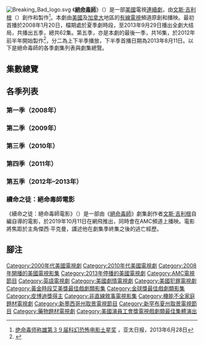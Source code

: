 [[File:Breaking_Bad_logo.svg|right]]
《'''[[絕命毒師|絕命毒師]]'''》（{{lang-en|''Breaking Bad''}}）是一部[[美國|美國]]電視[[連續劇|連續劇]]，由[[文斯·吉利根|文斯·吉利根]]（{{lang|en|Vince Gilligan}}）創作和製作<ref>[http://www.apdnews.com/news/29224.html 绝命毒师称雄第３９届科幻恐怖电影土星奖] {{webarchive|url=https://web.archive.org/web/20131004234500/http://www.apdnews.com/news/29224.html |date=2013-10-04 }}，亚太日报，2013年6月28日</ref>。本劇由[[美國|美國]]及[[加拿大|加拿大]]地區的[[有線電視|有線電視]]頻道{{lang|en|[[AMC_(電視頻道)|AMC]]}}原創和播映。最初首播於2008年1月20日，檔期處於夏季劇時段，至2013年9月29日播出全劇大结局，共播出五季，總共62集。第五季，亦是本劇的最後一季，共16集，於2012年前半年開始製作<ref>{{Cite web|url=http://tv.ign.com/articles/118/1187824p1.html|title=Breaking Bad Renewed for Fifth and Final Season|work=IGN TV|last=Goldman|first=Eric|date=August 14, 2011|accessdate=August 15, 2011}}</ref>，分二為上下半季播放，下半季首播日期為2013年8月11日。以下是絕命毒師的各季劇集列表與劇集總覽。

==集數總覽==
<onlyinclude>{{Series overview
| color1       = #2FAAC3
| link1        = <includeonly>絕命毒師集數列表</includeonly>#第一季（2008年）
| episodes1    = 7
| start1       = {{Start date|2008|1|20}}
| end1         = {{End date|2008|3|9}}
| network1     = [[AMC_(電視頻道)|AMC]]

| color2       = #2C6576
| link2        = <includeonly>絕命毒師集數列表</includeonly>#第二季（2009年）
| episodes2    = 13
| start2       = {{Start date|2009|3|8}}
| end2         = {{End date|2009|5|31}}

| color3       = #555555
| link3        = <includeonly>絕命毒師集數列表</includeonly>#第三季（2010年）
| episodes3    = 13
| start3       = {{Start date|2010|3|21}}
| end3         = {{End date|2010|6|13}}

| color4       = #C58F10
| link4        = <includeonly>絕命毒師集數列表</includeonly>#第四季（2011年）
| episodes4    = 13
| start4       = {{Start date|2011|7|17}}
| end4         = {{End date|2011|10|9}}

| link5        = <includeonly>絕命毒師集數列表</includeonly>#第五季（2012年–2013年）
| episodes5    = 16
| color5A      = #016640
| episodes5A   = 8
| start5A      = {{Start date|2012|7|15}}
| end5A        = {{End date|2012|9|2}}
| color5B      = #A9A9A9
| episodes5B   = 8
| start5B      = {{Start date|2013|8|11}}
| end5B        = {{End date|2013|9|29}}

| color5S      = #C7C330
| link5S       = <includeonly>絕命毒師集數列表</includeonly>#續命之徒：絕命毒師電影
| linkT5S      = 電影
| start5S      = {{Start date|2019|10|11}}
| network5S    = [[網飛|網飛]]
}}</onlyinclude>

==各季列表==
===第一季（2008年）===
{{main|絕命毒師 (第一季)}}
{{:絕命毒師 (第一季)}}

===第二季（2009年）===
{{main|{{link-en|絕命毒師 (第二季)|Breaking Bad (season 2)}}}}
{{Episode table |background=#135C6B |overall=5 |season=5 |title=20 |director=18 |writer=27 |airdate=15 |viewers=10 |country=美國 |episodes=
{{Episode list/sublist|
 |EpisodeNumber   = 8
 |EpisodeNumber2  = 1
 |Title           = 737
 |AltTitle        = Seven Thirty-Seven
 |DirectedBy      = [[布萊恩·科蘭斯頓|布萊恩·科蘭斯頓]]
 |WrittenBy       = 傑·羅伯茨
 |OriginalAirDate = {{Start date|2009|3|8}}
 |Viewers         = 1.66<ref>{{Cite web|url=http://tvbythenumbers.zap2it.com/2009/03/10/icarly-burn-notice-and-wwe-raw-top-cable-charts/14228/|title=iCarly, Burn Notice and WWE RAW top cable charts|work=TV by the Numbers|last=Seidman|first=Robert|date=March 10, 2009|accessdate=June 20, 2011}}</ref>
 |ShortSummary    = 沃特與傑西自從目睹屠庫將他自己的副手暴打致死後，開始懷疑他的暴力傾向總有一天會給自身帶來麻煩，於是決定就此和他保持距離。兩人突然發現住處外停著一輛可疑的黑色廂車，傑西因為受到驚嚇而決定先下手為強，決定趁屠庫動手之前先殺死他。為此，沃特突然想到新點子，打算利用一根摻有[[蓖麻毒素|蓖麻毒素]]的煙頭來暗殺他。夜晚，兩人各回各家後，漢克在辦一場死亡案件時，給沃特發一張現場屍體的照片，沃特一看卻驚恐地發現屍體就是屠庫的第二副手，甚至屍體還跟第一副手擺在一起。同時，漢克開始調查沃特與傑西兩人當初進入倉庫偷走甲胺的錄像時，絲凱勒將瑪麗有偷竊行為的事情告知他，而漢克坦白瑪麗其實[[竊盜癖|竊盜成癮]]。就在沃特與傑西提心吊膽時，陷入精神不穩定的屠庫突然現身將他們倆帶走。
 |LineColor       = 2c6576
}}
{{Episode list/sublist|
 |EpisodeNumber   = 9
 |EpisodeNumber2  = 2
 |Title           = 烤熟
 |AltTitle        = Grilled
 |DirectedBy      = {{link-en|查爾斯·海德|Charles Haid}}
 |WrittenBy       = {{link-en|喬治·馬斯特拉斯|George Mastras}}
 |OriginalAirDate = {{Start date|2009|3|15}}
 |Viewers         = 1.60<ref>{{cite web|url=http://www.mediaweek.com/mw/content_display/news/cable-tv/e3i73a607e8e83226da247b77b06a2783ff |title=AMC Renews Breaking Bad |last=Crupi |first=Anthony |work=Mediaweek |date=April 2, 2009 |accessdate=July 12, 2015 |deadurl=yes |archiveurl=https://web.archive.org/web/20090404085544/http://www.mediaweek.com/mw/content_display/news/cable-tv/e3i73a607e8e83226da247b77b06a2783ff |archivedate=April 4, 2009 }}</ref>
 |ShortSummary    = 屠庫將他們倆帶到自己位於沙漠中的藏身小屋裏，也順便照顧自己因為中風而全身癱瘓、只能通過動手指頭來按鈴鐺的叔叔赫克特。沃特於是在與傑西被他軟禁期間，努力找時機來對屠庫喂下自己準備好的蓖麻毒素。同時，漢克帶隊攻下屠庫的地盤的時候，絲凱勒因為沃特失蹤而心急如焚，於是只能靠失蹤傳單來尋找他，漢克聽說沃特一開始與傑西的關係後，通過詢問傑西的母親知道他的專車車牌。回到沙漠，赫克特試圖用按鈴鐺來警告屠庫關於沃特和傑西試圖毒殺他的事情，然而屠庫為此勃然大怒將傑西挾持出去。沃特與傑西找准時機打傷屠庫後溜之大吉。而這時，漢克卻跟著傑西汽車的痕跡一路跟到小屋，到後發現是屠庫站在車旁邊，屠庫試圖拿衝鋒槍反抗，但漢克找準時機將屠庫一槍爆頭。
 |LineColor       = 2c6576
}}
{{Episode list/sublist|
 |EpisodeNumber   = 10
 |EpisodeNumber2  = 3
 |Title           = 死蜂之螫
 |AltTitle        = Bit by a Dead Bee
 |DirectedBy      = {{link-en|泰瑞·麥唐納|Terry McDonough}}
 |WrittenBy       = {{link-en|彼得·古爾德|Peter Gould}}
 |OriginalAirDate = {{Start date|2009|3|22}}
 |Viewers         = 1.13<ref>{{Cite web|url=http://tvbythenumbers.zap2it.com/2009/03/30/sunday-ratings-ncaa-overrun-lifts-cbs-to-victory-fox-captures-youth-demo/15427/comment-page-3/|title=Sunday Ratings: NCAA Tourney Lifts CBS To Victory, Fox Captures Youth Demo|work=TV by the Numbers|last=Gorman|first=Bill|date=March 30, 2009|accessdate=June 20, 2011}}</ref>
 |ShortSummary    = 沃特與傑西逃跑後為了避免被人跟蹤，於是決定分頭離開，沃特全身赤裸地走到一家商店中，被警察發現後送往醫院治療。沃特送醫後與絲凱勒和小沃特團聚，稱自己已經想不起任何經歷而將事情蒙混過關。傑西一回家就與老友小獾再次合作，一同清掉了自己地下室的所有制毒過的所有痕跡，叫拖車場的人把房車先拖走藏起來，但緝毒局的人很快就找上他。傑西被漢克逮捕後宣稱自己一直都呆在一個汽車旅館裏，當漢克套不出傑西的話時，於是將屠庫的叔叔赫克特帶過來和傑西對峙，但赫克特卻因為不明原因而拒絕承認傑西牽扯了事情。
 |LineColor       = 2c6576
}}
{{Episode list/sublist|
 |EpisodeNumber   = 11
 |EpisodeNumber2  = 4
 |Title           = 直墜
 |AltTitle        = Down
 |DirectedBy      = {{link-en|約翰·達爾|John Dahl}}
 |WrittenBy       = {{link-en|山姆·卡特林|Sam Catlin}}
 |OriginalAirDate = {{Start date|2009|3|29}}
 |Viewers         = 1.29<ref>{{Cite web|url=http://tvbythenumbers.zap2it.com/2009/04/01/glut-of-wednesday-television-viewing-winds-down-with-finales-of-life-on-mars-damages-and-life/15745|title=My Wednesday viewing dwindles with finales of ''Life on Mars'', ''Damages'' and ''Life''|work=TV by the Numbers|last=Seidman|first=Robert|date=April 1, 2009|accessdate=April 1, 2011}}</ref>
 |ShortSummary    = 死裏逃生的沃特好不容易打算和家人修復關係，將自己隱瞞的事情蒙混過去時，絲凱勒卻仍然對他隱瞞的秘密感到執著。同時，傑西雖然被緝毒局無罪釋放，但也因為這件事情而陷入經濟危機，他的父母認為他管理不了房子，於是將屋子全部歸還為其名下。傑西在無處可去下打無數個電話想要尋找住所，但他的所有朋友都害怕被他牽扯到而拒絕見他，傑西於是只能回到房車中度過一晚。
 |LineColor       = 2c6576
}}
{{Episode list/sublist|
 |EpisodeNumber   = 12
 |EpisodeNumber2  = 5
 |Title           = 破損
 |AltTitle        = Breakage
 |DirectedBy      = {{link-en|約翰·倫克|Johan Renck}}
 |WrittenBy       = {{link-en|莫拉·瓦利-貝克特|Moira Walley-Beckett}}
 |OriginalAirDate = {{Start date|2009|4|5}}
 |Viewers         = 1.21<ref>{{Cite web|url=http://tvbythenumbers.zap2it.com/2009/04/07/damages-season-finale-draws-few-wwe-raw-ncis-lead-cable-viewing/16141|title=''Damages'' season finale draws few, ''WWE RAW'', ''NCIS'' lead cable viewing|work=TV by the Numbers|last=Seidman|first=Robert|date=April 7, 2009|accessdate=April 1, 2011}}</ref>
 |ShortSummary    = 一陣子後，沃特的病情在藥物治療下開始逐漸好轉，但他也因為藥價標高而再一次陷入危機。當傑西開始重新調整自己時，在外租一間連體房，並開始慢慢喜歡上自己的女房東珍·馬古利斯。之後，沃特與傑西開始重操舊業製毒，傑西負責將毒品買進街頭小巷時，向沃特提議他們倆接管屠庫的位置。漢克仍然在著手調查關於海森堡的販毒案件時，突然被上級升官而被調至一個負責三洲的緝毒小組中。與此同時，傑西的夥伴小瘦子持有的冰毒，在路邊被一對吸毒的邋遢夫妻搶走，沃特為了防止他們將自己的毒品洩漏出去，於是命令傑西將毒品奪回來。
 |LineColor       = 2c6576
}}
{{Episode list/sublist|
 |EpisodeNumber   = 13
 |EpisodeNumber2  = 6
 |Title           = 躲貓貓
 |AltTitle        = Peekaboo
 |DirectedBy      = {{link-en|彼得·曼達克|Peter Medak}}
 |WrittenBy       = 傑·羅伯茨 ＆ [[文斯·吉利根|文斯·吉利根]]
 |OriginalAirDate = {{Start date|2009|4|12}}
 |Viewers         = 1.41<ref>{{Cite web|url=http://tvbythenumbers.zap2it.com/2009/04/14/wwe-raw-and-nora-roberts-tribute-bookend-cable-top-20-rescue-mepremieres/16701|title=''WWE RAW'' and ''Nora Roberts Tribute'' bookend cable top 20, ''Rescue Me'' premieres|work=TV by the Numbers|last=Seidman|first=Robert|date=April 14, 2009|accessdate=April 1, 2011}}</ref>
 |ShortSummary    = 傑西去找那對邋遢夫妻算賬，入侵他們的家中發現夫妻不在家，只有遇見夫妻倆的孩子。同時，沃特在康復後回去工作，卻反而只得到了其他學生的冷嘲熱諷。絲凱勒發現沃特用來治療的現金後，誤以為是葛麗琴所支付的現金而親自打電話感謝她；葛麗琴雖然想起當初沃特拒絕她的事情，但還是在絲凱勒面前故意撒謊。當傑西和夫妻倆的小孩玩起躲貓貓時，邋遢夫妻剛好回來，傑西拔槍威脅夫妻倆歸還毒品，卻發現他們幾乎全都吸食光了，丈夫提議拆解殺死超商老闆拖來的提款機還錢；後來傑西大意被妻子打昏，之後夫妻倆發生爭執，吸毒到恍神的妻子竟然推倒提款機砸死丈夫，提款機還意外被撬開吐錢，傑西趁著妻子昏睡期間搶錢，報警後再將小男孩帶出屋外待著，自己則是逃離現場溜之大吉。
 |LineColor       = 2c6576
}}
{{Episode list/sublist|
 |EpisodeNumber   = 14
 |EpisodeNumber2  = 7
 |Title           = 黑與藍
 |AltTitle        = Negro y Azul
 |DirectedBy      = {{link-en|費利克斯·艾卡拉|Felix Alcala}}
 |WrittenBy       = {{link-en|約翰·希班|John Shiban}}
 |OriginalAirDate = {{Start date|2009|4|19}}
 |Viewers         = <span style="color: grey;"><small>N/A</small></span>
 |ShortSummary    = 傑西自從經歷邋遢夫妻事件後後就一直躲著沃特，沃特因為傑西遲遲不交貨而決定自行動手，後來打聽到邋遢夫妻的事情後，再次找上傑西讓他振作起來，並打算再次擴張他的販毒領域。另一方面，絲凱勒去找回自己原來的老闆泰德·班尼克，開始做起營銷工作。漢克自從被調至華雷斯地帶的緝毒小組後，告知瑪麗自己除了做文職的以外還是會到前線去工作。就在漢克第一次和隊伍出任務時，所有人發現他們所追查的一名墨西哥毒梟，人頭被砍掉後放在一隻烏龜上做象徵。突然間，人頭底下所藏的手榴彈一炸，將隊伍全員集體炸傷。唯獨站在遠距離的漢克雖然倖存，但由於親眼目睹同事們被炸斷腿、或是血流不止地在原地叫喚，精神上受到嚴重驚嚇。
 |LineColor       = 2c6576
}}
{{Episode list/sublist|
 |EpisodeNumber   = 15
 |EpisodeNumber2  = 8
 |Title           = 最好致電索爾
 |AltTitle        = Better Call Saul
 |DirectedBy      = 泰瑞·麥唐納
 |WrittenBy       = 彼得·古爾德
 |OriginalAirDate = {{Start date|2009|4|26}}
 |Viewers         = 1.04<ref>{{Cite web|url=http://tvbythenumbers.zap2it.com/2009/04/28/wwe-raw-nfl-draft-and-yankees-red-sox-lead-weekly-cable-viewing/17595|title=Updated: ''WWE RAW'', ''NFL Draft'' and ''Yankees'' / ''Red Sox'' Lead Weekly Cable Viewing|work=TV by the Numbers|last=Seidman|first=Robert|date=April 28, 2009|accessdate=April 1, 2011}}</ref>
 |ShortSummary    = 傑西的好友小獾因為私下販賣毒品而被本地警察抓獲，給沃特與傑西留下一個大麻煩，兩人為了防止身份洩漏的危機而決定將他救出。一刻，沃特與傑西雇傭一個辯護程度有極高勝利率的風騷律師索爾·古德曼，兩人和他達成共識後，索爾於是輕而易舉就讓小獾假裝和檢警合作，利用一個誘餌來阻止檢警的調查。漢克自從目睹爆炸後患上嚴重精神重創，表面上擺出一副勇敢者、內心裏卻依然走不出陰影。就在漢克回到他的老職位時，第一個任務就是監視小獾與偽裝成海森堡的罪犯的交易。不久後，索爾安排的一個替罪羊現身，但小獾卻不慎認錯人，導致沃特與傑西必須冒險分頭行動；沃特負責假裝逛街撞見漢克以擋住他們的視線，為跑過去的傑西爭取時間，讓小獾成功完成交易來讓檢警拿下該名替罪羊。小獾被釋放後，索爾通過私家偵探找到沃特的學校，希望往後他們能有更多合作的空間。
 |LineColor       = 2c6576
}}
{{Episode list/sublist|
 |EpisodeNumber   = 16
 |EpisodeNumber2  = 9
 |Title           = 外出四天
 |AltTitle        = 4 Days Out
 |DirectedBy      = [[蜜雪兒·麥勞倫|蜜雪兒·麥勞倫]]
 |WrittenBy       = 山姆·卡特林
 |OriginalAirDate = {{Start date|2009|5|3}}
 |Viewers         = <span style="color: grey;"><small>N/A</small></span>
 |ShortSummary    = 沃特發現自己的身體症狀已經開始惡化，甚至發現自己為家人所留的毒品錢也已經所剩無幾。為此，沃特為了補足經濟需求而對絲凱勒撒謊，謊稱自己要外出四天去看望母親，再次和傑西聯手來到沙漠地帶製毒。兩人製毒花費一整個週末，但傑西卻不慎耗光房車的電瓶，導致兩人被困在沙漠中心。沒有任何食物與水，沃特最後還是靠自己的化學才能發動汽車逃了出去，結束四天外出。
 |LineColor       = 2c6576
}}
{{Episode list/sublist|
 |EpisodeNumber   = 17
 |EpisodeNumber2  = 10
 |Title           = 遍及
 |AltTitle        = Over
 |DirectedBy      = {{link-en|菲爾·亞伯拉罕|Phil Abraham}}
 |WrittenBy       = 莫拉·瓦利-貝克特
 |OriginalAirDate = {{Start date|2009|5|10}}
 |Viewers         = <span style="color: grey;"><small>N/A</small></span>
 |ShortSummary    = 沃特雖然在治療效果完好下開始慢慢恢復狀態，但情緒因為種種經歷而開始變得不穩定。一次在絲凱勒的派對上，沃特對打算為兒子灌酒的漢克當眾大發雷霆後，而後對自己的行為感到羞愧。沃特為此四處奔走道歉，雖然處處碰壁卻仍然永不放棄，並且發現自己的狀況好轉而決定退出毒網。同時，傑西與珍之間的感情雖然非常良好，但此時珍的父親唐納德突然回來照看女兒，當唐納德不爽傑西吸毒上癮時，珍只能在她父親面前聲稱傑西只是個朋友，這件事反而讓他們倆的感情陷入危機。
 |LineColor       = 2c6576
}}
{{Episode list/sublist|
 |EpisodeNumber   = 18
 |EpisodeNumber2  = 11
 |Title           = 風水輪
 |AltTitle        = Mandala
 |DirectedBy      = {{link-en|亞當·伯恩斯坦|Adam Bernstein}}
 |WrittenBy       = 喬治·馬斯特拉斯
 |OriginalAirDate = {{Start date|2009|5|17}}
 |Viewers         = <span style="color: grey;"><small>N/A</small></span>
 |ShortSummary    = 傑西的好友康寶被一個對頭幫派當眾槍殺，索爾於是為沃特與傑西安排一個新的分配管道，介紹一名從事毒品事業多年的一位高級毒販。當沃特與傑西來到指定的<炸雞兄弟>快餐店準備會面對方時，卻等了兩個多小時還不見人影，最後還是從索爾傳消息說交易被對方取消的通報。沃特在無法接受下再度來到炸雞店坐一整天，最後隱隱約約發現該餐館的墨裔老闆是唯一一個注意到他的人。沃特於是和該老闆坐下來會談，通過眼前局勢揭發他就是對方毒販。老闆於是自我介紹名為葛斯塔沃·福林，表明自己是因為看不上沃特身邊帶的傑西而拒絕合作，但沃特還是盡全力說服他能一起合作，得到一次和他交易的機會。第二天，沃特將貨品準備好後開始趕往交易地點，但後來接到絲凱勒臨盆將近的電話，於是開始陷入蠟燭兩頭燒的局面。
 |LineColor       = 2c6576
}}
{{Episode list/sublist|
 |EpisodeNumber   = 19
 |EpisodeNumber2  = 12
 |Title           = 鳳凰
 |AltTitle        = Phoenix
 |DirectedBy      = {{link-en|科林·巴克希|Colin Bucksey}}
 |WrittenBy       = 約翰·希班
 |OriginalAirDate = {{Start date|2009|5|24}}
 |Viewers         = <span style="color: grey;"><small>N/A</small></span>
 |ShortSummary    = 沃特雖然爭分奪秒地將貨品如時送到對方手中，但後來趕到醫院後得知他錯過女兒霍莉出身的時刻。小沃特為了幫父親籌錢做手術而辦一個籌款網站，而索爾也利用網站來慢慢灌輸沃特的現金，認為這樣不會讓人起疑心。傑西與珍兩人開始染上[[海洛因|海洛因]]，唐納德趕到後為此勃然大怒，聲言第二天一早就會將珍送至戒毒所。珍知道沃特拒絕傑西索要薪水的事情後跑去勒索沃特，沃特於是去會面唐納德來尋求幫助。當他們倆搭成共識後，沃特來到傑西的家中打算做一點補償，進去後卻發現他們倆已經因為注射大量的海洛因而昏睡在床上。沃特打算叫醒傑西時，不慎讓睡在傑西旁邊的珍平躺在床上，使她因為吸毒過量而開始[[嘔吐|嘔吐]]。沃特當時雖然知道急救方法，但他突然決定用這件事牽制住傑西，最後選擇無動於衷，任由珍被自己的嘔吐物嗆死在床上。
 |LineColor       = 2c6576
}}
{{Episode list/sublist|
 |EpisodeNumber   = 20
 |EpisodeNumber2  = 13
 |Title           = 阿布奎基
 |AltTitle        = ABQ
 |DirectedBy      = 亞當·伯恩斯坦
 |WrittenBy       = 文斯·吉利根
 |OriginalAirDate = {{Start date|2009|5|31}}
 |Viewers         = 1.50<ref>{{cite web|url=http://usatoday30.usatoday.com/life/television/news/2009-06-02-nielsen-analysis_N.htm|title=Nielsens: 'Jon & Kate' plus big ratings|last=Levin|first=Gary|work=USA Today|date=June 5, 2009|accessdate=July 3, 2015}}</ref>
 |ShortSummary    = 傑西起床後發現身邊的珍已經死亡，在陷入悲痛與恐慌之下向沃特求助。裝作若無其事的沃特通報索爾後，索爾於是派出他的私家偵探兼“{{link-en|清潔工 (犯罪)|Cleaner (crime)|清潔工}}”麥克·艾曼翠岳，幫助傑西清掉吸毒過後的痕跡。傑西在麥克清理結束後報警處理，警方將事情歸為普通吸毒過量致死的意外處理，傑西在深受打擊下跑到貧民窟靠施打毒品來自尋短見，最後被沃特送進戒毒所。同時，沃特籌款網站上的錢因為多到破表，反而引起媒體的注意，沃特雖然為此有著罪惡感，但是決定接受治療手術，將身體裏的癌細胞成功移除。一個多月過去，煥然一新的沃特回到家人身邊，卻完全不知道他在昏迷的期間，不慎將另一支手機的事情說漏嘴。為此，絲凱勒相繼戳破沃特的一系列謊言，最後命令他在週末之內搬出家門。與此同時，幫女兒處理完後事的唐納德重返他[[航空管制員|航空管制員]]的工作崗位，但他由於還是沒有走出痛失女兒的悲傷陰影，而在調度指揮上出現重大失誤，導致兩架[[波音737|波音737]]客機因為航向交錯而[[航空事故|發生相撞]]。當時坐在花園中面臨家庭危機的沃特抬頭目睹爆炸一幕，飛機殘骸開始四處飛散遍及至整個阿布奎基，而一個來自客機上的粉紅色[[泰迪熊|泰迪熊]]直接從空中掉進沃特自家的游泳池中；緊接著警察與有關部門紛紛前來，一件一件清理且收拾墜機遺骸……<hr>'''註：'''此季的第1、4、10、13集的標題可組成「737墜機殘骸遍及阿布奎基」（737 Down Over ABQ），正對應結尾發生的空難以及該四集的開場內容；空難靈感來源於[[墨西哥國際航空498號班機空難|1986年墨航空難]]。
 |LineColor       = 2c6576
}}
}}

===第三季（2010年）===
{{main|{{link-en|絕命毒師 (第三季)|Breaking Bad (season 3)}}}}
{{Episode table |background=#555555 |overall=5 |season=5 |title=20 |director=18 |writer=27 |airdate=15 |viewers=10 |country=美國 |episodes=
{{Episode list/sublist|
 |EpisodeNumber   = 21
 |EpisodeNumber2  = 1
 |Title           = 不再繼續
 |AltTitle        = No Mas
 |DirectedBy      = [[布萊恩·科蘭斯頓|布萊恩·科蘭斯頓]]
 |WrittenBy       = [[文斯·吉利根|文斯·吉利根]]
 |OriginalAirDate = {{Start date|2010|3|21}}
 |Viewers         = 1.95<ref name="season3">{{Cite web|url=http://tvbythenumbers.zap2it.com/2010/04/07/breaking-bad-season-3-ratings/47698|title=''Breaking Bad'' Season 3 Ratings|work=TV by the Numbers|author=Julia|date=April 7, 2010|accessdate=November 10, 2010}}</ref>
 |ShortSummary    = 隨著兩架客機的空中相撞，死亡人數高達167人，大範圍的殘骸收拾工作持續數星期，所有官方和受害者家屬都把矛頭指向因喪女之痛、在空中調度上嚴重失職的唐納德·馬古利斯。事情偵辦幾個星期後，與家人處於分居的沃特，開始被自己當初的無動於衷而造成慘劇的內疚感折磨，而自己手底下還留有一個案發時留下來的粉紅色泰迪熊的眼珠。為了將一切拋之腦後，沃特找上自己之前的合作對象葛斯塔沃·福林，打算和他再次合作。絲凱勒為了遠離沃特而雇離婚律師，後來通過沃特的經濟狀況與種種跡象得知他的毒品生意，來找他問話時證實事情後，正式向他提出離婚申請。沃特雖然拼命解釋自己的所為是為了養活家人，但絲凱勒因為恐慌而說自己不會告訴漢克，前提就是沃特願意簽署離婚協議，從此遠離她們母子倆。與此同時，兩名來自於墨西哥的雙胞胎殺手馬可與萊昂內·薩拉曼卡，混進一輛載有非法移民的貨車後越過美國邊境後將車炸毀，準備去為當初因為海森堡而死的堂兄屠庫尋仇。
 |LineColor       = 555555
}}
{{Episode list/sublist|
 |EpisodeNumber   = 22
 |EpisodeNumber2  = 2
 |Title           = 無名之馬
 |AltTitle        = Caballo Sin Nombre
 |DirectedBy      = {{link-en|亞當·伯恩斯坦|Adam Bernstein}}
 |WrittenBy       = {{link-en|彼得·古爾德|Peter Gould (writer)}}
 |OriginalAirDate = {{Start date|2010|3|28}}
 |Viewers         = 1.55<ref name="season3"/>
 |ShortSummary    = 站在離婚邊緣的沃特開始陷入焦躁和精神崩潰，在行車時得罪一名警察被捕後被漢克撤訴釋放。這時，傑西回去找父母時得知他們已經開始出售自己的老房子，於是找上索爾來商討，最後利用一些市場的小策略成功將房子搶回來。雙胞胎殺手馬可與萊昂內來到阿布奎基的一家養老院，會面他們和屠庫共同的叔叔赫克特，向他問出海森堡的身份為沃特·懷特。索爾為了監視沃特的家人，命令麥克跑到懷特家房子裏放置監聽器，但誰知沃特因為不爽自己被趕出家門，通過房子地下的窄小空間爬回房子中打算等絲凱勒回來對峙。此刻，馬可與萊昂內拿一把銀制斧頭走進沃特家裡，打算等他在浴室裏洗完澡後一斧頭砍過去。在遠處觀望的麥克打給葛斯，葛斯於是通過一條簡訊就讓兩兄弟暫時撤退。

 |LineColor       = 555555
}}
{{Episode list/sublist|
 |EpisodeNumber   = 23
 |EpisodeNumber2  = 3
 |Title           = 我出軌了
 |AltTitle        = I.F.T.
 |DirectedBy      = [[蜜雪兒·麥勞倫|蜜雪兒·麥勞倫]]
 |WrittenBy       = {{link-en|喬治·馬斯特拉斯|George Mastras}}
 |OriginalAirDate = {{Start date|2010|4|4}}
 |Viewers         = 1.33<ref name="season3"/>
 |ShortSummary    = 絲凱勒回去時發現沃特守在家中不肯走，於是在氣急敗壞下一度威脅他離開家門，最後甚至報警處理卻還是沒讓沃特屈服。在警察協調下，絲凱勒才勉強接受沃特搬回家住。傑西雖然將屬於自己的房子搶回來，但還是沒有走出戀人去世的陰影，只能持續聽著珍手機號碼裏的電話錄音來撫平悲傷心情，直到她的號碼最後被電信公司停機而再無聲音。與此同時，馬可與萊昂內將赫克特搬出來，與葛斯和墨西哥毒梟胡安·波薩見面，即便在場所有人都希望掌管此區域的葛斯能夠網開一面，准許他們能夠對海森堡沃特·懷特進行尋仇，但葛斯因為極需要沃特的製毒本事而再一次拒絕他們。沃特將自己賺過的所有毒品錢搬到絲凱勒面前，再一次辯解自己的行為後，絲凱勒為了慢慢將沃特攆出家門，於是開始勾引自己的上司泰德·班尼克。
 |LineColor       = 555555
}}
{{Episode list/sublist|
 |EpisodeNumber   = 24
 |EpisodeNumber2  = 4
 |Title           = 綠燈
 |AltTitle        = Green Light
 |DirectedBy      = {{link-en|史考特·懷南特|Scott Winant}}
 |WrittenBy       = {{link-en|山姆·卡特林|Sam Catlin}}
 |OriginalAirDate = {{Start date|2010|4|11}}
 |Viewers         = 1.46<ref name="season3"/>
 |ShortSummary    = 沃特得知絲凱勒出軌的事情後和她大吵一架，心神不寧而變得憔悴，不但荒廢工作、食不下咽，行事開始越來越荒唐，還拒絕打算重回毒網的傑西的請求。當葛斯從麥克口中得知沃特的現況與資料後，認為他雖然人品和精神方面多有疏失，但個人技術上還是有利用價值，即便得知雙胞胎殺手還守在他家門口，還是決定將他入伍。絲凱勒和泰德繼續她們之間的婚外情，而漢克雖然再次得到一次調回埃爾帕索的機會，但他卻還是選擇放棄，反而開始死命追查傑西的房車。
 |LineColor       = 555555
}}
{{Episode list/sublist|
 |EpisodeNumber   = 25
 |EpisodeNumber2  = 5
 |Title           = 重操舊業
 |AltTitle        = Mas
 |DirectedBy      = {{link-en|約翰·倫克|Johan Renck}}
 |WrittenBy       = {{link-en|莫拉·瓦利-貝克特|Moira Walley-Beckett}}
 |OriginalAirDate = {{Start date|2010|4|18}}
 |Viewers         = 1.61<ref name="season3"/>
 |ShortSummary    = 葛斯為了牽制住沃特，將他帶至自己所經營的一家洗衣廠，通過一條隱藏於大型洗衣機底下的地下密道，為他介紹自己精心籌畫已久的地下秘密製毒實驗室。當沃特對實驗室中的高端設施眼前一亮時，葛斯說自己一週需要二百磅的量，沃特本來以家人為上而打算回絕，但最後在葛斯的點醒下才決定全身心投入自己擅長的領域。當絲凱勒漸漸習慣沃特搬回家後，看著他裝滿現金的包後決定謙讓他，於是對自己的婚姻律師撤銷離婚訴訟。但當絲凱勒回家一看，發現沃特早已收拾東西離開家，不但拿走所有現金。並且還在離婚協議上簽上名。
 |LineColor       = 555555
}}
{{Episode list/sublist|
 |EpisodeNumber   = 26
 |EpisodeNumber2  = 6
 |Title           = 日落
 |AltTitle        = Sunset
 |DirectedBy      = {{link-en|約翰·希班|John Shiban}}
 |WrittenBy       = 約翰·希班
 |OriginalAirDate = {{Start date|2010|4|25}}
 |Viewers         = 1.64<ref name="season3"/>
 |ShortSummary    = 沃特和葛斯介紹的私人化學專家蓋爾·伯蒂克合作一段時間後，突然得知漢克馬上就要追查到他和傑西一起製毒過的房車。沃特搶回房車後將它開到一個廢車處理場，花大錢讓廢車場主人老喬將它永遠銷毀，沃特銷毀前最後觀摩一下內部，傑西此時卻跑過來打算要回房車。沃特突然一陣恐慌，發現漢克已經跟蹤傑西來到房車外面，無處可逃的他們倆只能努力想辦法將漢克打發走，在最後一刻只能求助索爾。索爾於是叫他的秘書偽裝成警察給漢克打電話，謊稱瑪麗出車禍送醫才讓漢克暫時離開。漢克一走，沃特與傑西當機立斷叫老喬進行銷毀，兩人目睹陪伴他們多時的房車被壓碎並銷毀。同時，馬可和萊昂內由於不爽葛斯始終不給答案，屢次跑到他的餐館賴著不走，而對此再也無法忍受的葛斯，將他們兄弟倆在日落時約在沙漠地帶，雖然還是沒有准許他們去殺沃特，但卻准許他們去刺殺當初親手射殺屠庫的漢克。
 |LineColor       = 555555
}}
{{Episode list/sublist|
 |EpisodeNumber   = 27
 |EpisodeNumber2  = 7
 |Title           = 一分鐘
 |AltTitle        = One Minute
 |DirectedBy      = 蜜雪兒·麥勞倫
 |WrittenBy       = {{link-en|湯瑪斯·舒南茲|Thomas Schnauz}}
 |OriginalAirDate = {{Start date|2010|5|2}}
 |Viewers         = 1.52<ref name="season3"/>
 |ShortSummary    = 漢克沖到醫院後才發現自己上當受騙，在情緒失控下沖到傑西的家中將他打個半死，幫他叫救護車後回去局裏解釋，最後因為失控行為而被沒收槍械、停職調查。沃特此時因為不習慣蓋爾比自己更勝一籌，於是來到醫院向傑西提出合作機會，傑西因為心生不滿而將沃特轟出去，但他最後還是因為缺錢而接受提議。同時，被停職的漢克買完花剛回自己車上時，突然接到一通神秘警告電話，對方用變聲器表示：有兩個人會在一分鐘後過來殺他。當漢克為此不知所云時，馬可與萊昂內持槍走過來突襲他，漢克通過倒車撞碎站在車後方的萊昂內之雙腿後，因身中四槍而倒地流血。馬可突然回去拿出一把銀製斧頭時好做個象徵，漢克忍著傷痛、盡全力裝回一顆子彈，在馬可剛要一斧頭砍下來時一槍殺死他。
 |LineColor       = 555555
}}
{{Episode list/sublist|
 |EpisodeNumber   = 28
 |EpisodeNumber2  = 8
 |Title           = 急診室
 |AltTitle        = I See You
 |DirectedBy      = {{link-en|科林·巴克希|Colin Bucksey}}
 |WrittenBy       = {{link-en|珍妮佛·哈金森|Gennifer Hutchison}}
 |OriginalAirDate = {{Start date|2010|5|9}}
 |Viewers         = 1.78<ref name="season3"/>
 |ShortSummary    = 漢克在重傷下送往醫院急救，而身在醫院的傑西看到此況後立刻離開醫院，被沃特介紹進實驗室一起合作。沃特聽到漢克受傷的消息火速趕往醫院和家人們團聚，而史蒂夫等等警察報告說被漢克重傷的萊昂內，也一同被送上樓搶救中。搶救十幾個小時後，漢克的情況穩定下來，當沃特一起和史蒂夫去觀望因為腿骨粉碎而遭到截肢的萊昂內時，萊昂內一眼看到沃特就不顧腿傷地爬過去，最後還是被警察制止。當晚，身為緝毒局贊助商的葛斯來到醫院瞭解情況，順便帶炸雞來送給所有警察，但他暗中派麥克毒殺死萊昂內，讓他當場死在病床上而死無對證。葛斯解決後患後打電話給胡安·波薩，默認自己就是一切的策劃者；而由於漢克受傷導致美國政府決定和墨西哥政府聯合掃毒，胡安和他的所有部下被攻進來的墨西哥警察當場殲滅。從電話中聽到一切的葛斯，則得意洋洋地達到目的。
 |LineColor       = 555555
}}
{{Episode list/sublist|
 |EpisodeNumber   = 29
 |EpisodeNumber2  = 9
 |Title           = 卡夫卡式
 |AltTitle        = Kafkaesque
 |DirectedBy      = {{link-en|麥可·斯洛維斯|Michael Slovis}}
 |WrittenBy       = 彼得·古爾德 ＆ 喬治·馬斯特拉斯
 |OriginalAirDate = {{Start date|2010|5|16}}
 |Viewers         = 1.61<ref name="season3"/>
 |ShortSummary    = 沃特與傑西按照約定每星期制出兩百磅的毒，再由葛斯的手下通過炸雞原料桶走私至美國西南部。傑西得知沃特對多出來的幾斤量毫不在意，於是打算自行佔便宜。漢克在幾天的治療下開始恢復清醒，就在傷勢開始痊癒時，史蒂夫跑來通報說藍色冰毒已經如同漢克所推論，開始在多個省份的街頭小巷販賣。瑪麗卻突然發現他們夫妻倆的健康計畫不包含協助教導殘疾人走路的理療計畫，而瑪麗為此極度缺錢，絲凱勒決定靠沃特的現金先幫瑪麗墊一下。之後，沃特從漢克口中得知他被人追殺之前接到的神秘警告電話，於是將幾天發生的事情推論後得出結論，葛斯是這一切背後的幕後主使：葛斯通過一同電話讓漢克在襲擊時佔上風，不僅除掉威脅他生意的雙胞胎，還一併去除和他們所聯繫的墨西哥幫派，所做的一切只是為了保護他自己。
 |LineColor       = 555555
}}
{{Episode list/sublist|
 |EpisodeNumber   = 30
 |EpisodeNumber2  = 10
 |Title           = 蒼蠅
 |AltTitle        = Fly
 |DirectedBy      = [[雷恩·強生|雷恩·強生]]
 |WrittenBy       = 山姆·卡特林 ＆ 莫拉·瓦利-貝克特
 |OriginalAirDate = {{Start date|2010|5|23}}
 |Viewers         = 1.20<ref name="season3"/>
 |ShortSummary    = 沃特因為逐漸擔心自己近來的選擇以及自己的行為所牽連的種種人命，因為罪惡感而開始陷入失眠，並且因為不知道傑西正在偷取一部分量佔為己有，所導致的數字不符而也開始為之擔心。一天，當沃特獨自呆在實驗室裏時，一隻從地飛進來的[[蒼蠅|蒼蠅]]開始干擾著他，由於沃特開始出現妄想症，於是想方設法打算打死牠，卻像蒼蠅耍獅子一樣被它滿屋子轉著跑。傑西回來後為了讓他冷靜而在他的水裏下安眠藥，當沃特開始昏睡時，開始不由自主地說夢話，卻差一點就講出自己當初在珍吸毒過量致死前無動於衷的事情。但沃特還是沒有講出去，傑西於是在他睡覺時獨自完成一批貨。
 |LineColor       = 555555
}}
{{Episode list/sublist|
 |EpisodeNumber   = 31
 |EpisodeNumber2  = 11
 |Title           = 阿比基鎮
 |AltTitle        = Abiquiu
 |DirectedBy      = 蜜雪兒·麥勞倫
 |WrittenBy       = 約翰·希班 ＆ 湯瑪斯·舒南茲
 |OriginalAirDate = {{Start date|2010|5|30}}
 |Viewers         = 1.32<ref name="season3"/>
 |ShortSummary    = 絲凱勒幫漢克付清醫療帳單後，決定多瞭解一下沃特的毒品生意。於是，絲凱勒首次和沃特會面索爾，並打算專注於將沃特所賺來的毒品錢洗乾淨。另一方面，傑西一直都在將多出來的毒品以低價賣給自己的兩個朋友，開始對他們倆展示這要如何做到。當他回去戒毒所找客源時，偶然認識一個名叫安卓莉亞的女子，並馬上和她成為一對情侶，得知她有一個名叫布洛克的兒子、以及一個名叫湯瑪斯的弟弟。安卓莉亞還透漏說自己的弟弟曾經為毒販殺過人，而傑西突然間發現自己的好友康寶其實就是被湯瑪斯殺害，於是當天晚上回到康寶的死亡現場查看時，卻發現雇用湯瑪斯的兩名毒販也剛好在販賣他和沃特制出的冰毒。當瑪麗得知漢克能回家複健後本來欣喜若狂，但漢克對此卻不開心。
 |LineColor       = 555555
}}
{{Episode list/sublist|
 |EpisodeNumber   = 32
 |EpisodeNumber2  = 12
 |Title           = 半吊措施
 |AltTitle        = Half Measures
 |DirectedBy      = 亞當·伯恩斯坦
 |WrittenBy       = 山姆·卡特林 ＆ 彼得·古爾德
 |OriginalAirDate = {{Start date|2010|6|6}}
 |Viewers         = 1.19<ref name="season3"/>
 |ShortSummary    = 傑西得知一切後準備想害死康寶的兩名毒販報仇，希望沃特能幫他一馬卻被拒絕，傑西只好向對方毒販表明不准再利用小孩來做事。沃特在家時試圖儘量保持低調、重新做一個好丈夫，但絲凱勒講明並拒絕給他任何需求。與此同時，漢克還是不接受他即將離開醫院回家，即便醫生告訴他說這是他的選擇，而瑪麗通過一場小測試後還是讓漢克改變主意。這時，傑西和安卓莉亞在一起時突然得知湯瑪斯被槍殺的事情，發現這是對方兩名毒販為了滅口而將他殺害，於是在憤怒下決定不能再容忍他們。而沃特看電視得知事情後預料到傑西將會去復仇，而傑西當時已經拿著槍去找兩名毒販。正當兩方已經準備掏槍的一刻，沃特搶先趕到並開車直接將兩名毒販輾死，下車後直接對傑西講一聲「快跑！」。
 |LineColor       = 555555
}}
{{Episode list/sublist|
 |EpisodeNumber   = 33
 |EpisodeNumber2  = 13
 |Title           = 全面措施
 |AltTitle        = Full Measure
 |DirectedBy      = 文斯·吉利根
 |WrittenBy       = 文斯·吉利根
 |OriginalAirDate = {{Start date|2010|6|13}}
 |Viewers         = 1.56<ref>{{Cite web|url=http://tvbythenumbers.zap2it.com/2010/06/15/sunday-cable-ratings-true-blood-breaking-bad-army-wives-drop-dead-diva-much-more/54242|title=Sunday Cable Ratings: ''True Blood'', ''Breaking Bad'', ''Army Wives'', ''Drop Dead Diva'' & Much More|work=TV by the Numbers|last=Gorman|first=Bill|date=June 15, 2010|accessdate=November 8, 2010}}</ref>
 |ShortSummary    = 沃特殺死兩個毒販後，和葛斯與麥克的關係也陷入一個緊張局面，在商討關於傑西的安全時，沃特試圖說服葛斯如殺死他便會失去生意機會。然而，葛斯由於失去對沃特的耐心，意圖找回蓋爾來重新合作，認為蓋爾已經跟過沃特而精通他的製毒方法。沃特探聽到事情後開始恐慌，開始和葛斯的副手維克多賽跑，在實驗室裏設置管子洩漏而拖住他，能有時間去尋找蓋爾。沃特找回傑西，對他說葛斯將會殺他，而唯一方法則是殺死蓋爾。麥克和維克多最終找到沃特，問出蓋爾將死的事情後試圖打電話警告他。然而，傑西這時趕到蓋爾家門口，使得蓋爾沒接到麥克的警告電話而去開門。而當蓋爾目睹傑西舉著槍對著他時，懇求他說「你沒有必要這麼做！」，而眼淚汪汪的傑西最終還是對蓋爾扣下扳機。
 |LineColor       = 555555
}}
}}

===第四季（2011年）===
{{main|{{link-en|絕命毒師 (第四季)|Breaking Bad (season 4)}}}}
{{Episode table |background=#C58F10 |overall=5 |season=5 |title=20 |director=18 |writer=27 |airdate=15 |viewers=10 |country=美國 |episodes=
{{Episode list/sublist|
 |EpisodeNumber   = 34
 |EpisodeNumber2  = 1
 |Title           = 美工刀
 |AltTitle        = Box Cutter
 |DirectedBy      = {{link-en|亞當·伯恩斯坦|Adam Bernstein}}
 |WrittenBy       = [[文斯·吉利根|文斯·吉利根]]
 |OriginalAirDate = {{Start date|2011|7|17}}
 |Viewers         = 2.58<ref>{{Cite web|url=http://tvbythenumbers.zap2it.com/2011/07/19/sunday-cable-ratings-true-blood-slips-falling-skies-steady-breaking-bad-leverage-in-plain-sight-the-glades-more/98316/|title=Sunday Cable Ratings: 'True Blood' Slips , 'Falling Skies' Steady + 'Breaking Bad,' 'Leverage,' 'In Plain Sight,' 'The Glades' & More|work=TV by the Numbers|last=Seidman|first=Robert|date=July 19, 2011|accessdate=July 19, 2011}}</ref>
 |ShortSummary    = 
 |LineColor       = C58F10
}}
{{Episode list/sublist|
 |EpisodeNumber   = 35
 |EpisodeNumber2  = 2
 |Title           = 暗藏殺機
 |AltTitle        = Thirty-Eight Snub
 |DirectedBy      = [[蜜雪兒·麥勞倫|蜜雪兒·麥勞倫]]
 |WrittenBy       = {{link-en|喬治·馬斯特拉斯|George Mastras}}
 |OriginalAirDate = {{Start date|2011|7|24}}
 |Viewers         = 1.97<ref>{{Cite web|url=http://tvbythenumbers.zap2it.com/2011/07/26/sunday-cable-ratings-true-blood-rises-falling-skies-steady-kardashians-entourage-breaking-bad-leverage-the-glades-much-more/98882/|title=Sunday Cable Ratings: 'True Blood' Rises, 'Falling Skies' Steady + Kardashians, 'Entourage,' 'Breaking Bad,' 'Leverage,' 'The Glades' & Much More|work=TV by the Numbers|last=Seidman|first=Robert|date=July 26, 2011|accessdate=July 26, 2011}}</ref>
 |ShortSummary    = 
 |LineColor       = C58F10
}}
{{Episode list/sublist|
 |EpisodeNumber   = 36
 |EpisodeNumber2  = 3
 |Title           = 開放日
 |AltTitle        = Open House
 |DirectedBy      = {{link-en|大衛·史萊德|David Slade}}
 |WrittenBy       = {{link-en|山姆·卡特林|Sam Catlin}}
 |OriginalAirDate = {{Start date|2011|7|31}}
 |Viewers         = 1.71<ref>{{cite web |url=http://tvbythenumbers.zap2it.com/2011/08/02/sunday-cable-ratings-true-blood-shark-week-falling-skies-in-plain-sight-breaking-bad-leverage-much-more/99356/ |title=Sunday Cable Ratings: 'True Blood,' Shark Week , 'Falling Skies,' 'In Plain Sight,' 'Breaking Bad,' 'Leverage,' & Much More |work=TV by the Numbers |last=Seidman |first=Robert |date=August 2, 2011 |accessdate=August 2, 2011}}</ref>
 |ShortSummary    = 
 |LineColor       = C58F10
}}
{{Episode list/sublist|
 |EpisodeNumber   = 37
 |EpisodeNumber2  = 4
 |Title           = 要點
 |AltTitle        = Bullet Points
 |DirectedBy      = {{link-en|科林·巴克希|Colin Bucksey}}
 |WrittenBy       = {{link-en|莫拉·瓦利-貝克特|Moira Walley-Beckett}}
 |OriginalAirDate = {{Start date|2011|8|7}}
 |Viewers         = 1.83<ref>{{cite web |url=http://tvbythenumbers.zap2it.com/2011/08/09/sunday-cable-ratings-true-blood-kardashians-falling-skies-in-plain-sight-breaking-bad-much-more/99945/ |title=Sunday Cable Ratings: 'True Blood,' Kardashians, 'Falling Skies,' 'In Plain Sight,' 'Breaking Bad,' & Much More |work=TV by the Numbers |last=Seidman |first=Robert |date=August 9, 2011 |accessdate=August 9, 2011}}</ref>
 |ShortSummary    = 
 |LineColor       = C58F10
}}
{{Episode list/sublist|
 |EpisodeNumber   = 38
 |EpisodeNumber2  = 5
 |Title           = 散彈槍
 |AltTitle        = Shotgun
 |DirectedBy      = 蜜雪兒·麥勞倫
 |WrittenBy       = {{link-en|湯瑪斯·舒南茲|Thomas Schnauz}}
 |OriginalAirDate = {{Start date|2011|8|14}}
 |Viewers         = 1.75<ref>{{cite web|last=Seidman|first=Robert|title=Sunday Cable Ratings: 'True Blood' Rises, Leads Night + Kardashians, 'Entourage,' 'Leverage,' 'Breaking Bad,' & Much More|url=http://tvbythenumbers.zap2it.com/2011/08/16/sunday-cable-ratings-true-blood-rises-leads-night-kardashians-entourage-leverage-breaking-bad-much-more/100471/|work=TV by the Numbers|date=August 16, 2011|accessdate=August 16, 2011}}</ref>
 |ShortSummary    = 
 |LineColor       = C58F10
}}
{{Episode list/sublist|
 |EpisodeNumber   = 39
 |EpisodeNumber2  = 6
 |Title           = 走投無路
 |AltTitle        = Cornered
 |DirectedBy      = {{link-en|麥可·斯洛維斯|Michael Slovis}}
 |WrittenBy       = {{link-en|珍妮佛·哈金森|Gennifer Hutchison}}
 |OriginalAirDate = {{Start date|2011|8|21}}
 |Viewers         = 1.67<ref>{{cite web |url=http://tvbythenumbers.zap2it.com/2011/08/23/sunday-cable-true-blood-kardashians-entourage-lead-breaking-bad-glee-project-much-more/101035/ |title=Sunday Cable: 'True Blood,' 'Kardashians,' 'Entourage' Lead + 'Breaking Bad,' 'Glee Project' & Much More |work=TV by the Numbers |last=Seidman |first=Robert |date=August 23, 2011 |accessdate=August 23, 2011}}</ref>
 |ShortSummary    = 
 |LineColor       = C58F10
}}
{{Episode list/sublist|
 |EpisodeNumber   = 40
 |EpisodeNumber2  = 7
 |Title           = 問題狗
 |AltTitle        = Problem Dog
 |DirectedBy      = {{link-en|彼得·古爾德|Peter Gould}}
 |WrittenBy       =  彼得·古爾德
 |OriginalAirDate = {{Start date|2011|8|28}}
 |Viewers         = 1.91<ref>{{Cite web|url=http://tvbythenumbers.zap2it.com/2011/08/30/sunday-cable-video-music-awards-true-blood-kardashians-entourage-breaking-bad-leverage-much-more/101800/|title=Sunday Cable : 'Video Music Awards,' 'True Blood,' 'Kardashians,' 'Entourage,' 'Breaking Bad,' 'Leverage' & Much More|work=TV by the Numbers|last=Gorman|first=Bill|date=August 30, 2011|accessdate=August 31, 2011}}</ref>
 |ShortSummary    = 
 |LineColor       = C58F10
}}
{{Episode list/sublist|
 |EpisodeNumber   = 41
 |EpisodeNumber2  = 8
 |Title           = 鐵血兄弟
 |AltTitle        = Hermanos
 |DirectedBy      = {{link-en|約翰·倫克|Johan Renck}}
 |WrittenBy       = 山姆·卡特林 ＆ 喬治·馬斯特拉斯
 |OriginalAirDate = {{Start date|2011|9|4}}
 |Viewers         = 1.98<ref>{{Cite web|url=http://tvbythenumbers.zap2it.com/2011/09/07/sunday-cable-true-blood-drops-kardashians-finale-jumps-entourage-breaking-bad-curb-much-more/102799/|title=Sunday Cable: 'True Blood' Drops, 'Kardashians' Finale Jumps, 'Entourage,' 'Breaking Bad,' 'Curb' & Much More|work=TV by the Numbers|last=Gorman|first=Bill|date=September 7, 2011|accessdate=September 7, 2011}}</ref>
 |ShortSummary    = 
 |LineColor       = C58F10
}}
{{Episode list/sublist|
 |EpisodeNumber   = 42
 |EpisodeNumber2  = 9
 |Title           = 竊聽器
 |AltTitle        = Bug
 |DirectedBy      = {{link-en|泰瑞·麥唐納|Terry McDonough}}
 |WrittenBy       = 莫拉·瓦利-貝克特 ＆ 湯瑪斯·舒南茲
 |OriginalAirDate = {{Start date|2011|9|11}}
 |Viewers         = 1.89<ref>{{Cite web|url=http://tvbythenumbers.zap2it.com/2011/09/13/sunday-cable-true-blood-bounces-back-entourage-finale-leaps-plus-breaking-bad-curb-housewives-nj-more/103434/|title=Sunday Cable Ratings: 'True Blood' Rises, Leads Night + Kardashians, 'Entourage,' 'Leverage,' 'Breaking Bad,' & Much More|work=TV by the Numbers|last=Gorman|first=Bill|date=September 13, 2011|accessdate=September 13, 2011}}</ref>
 |ShortSummary    = 
 |LineColor       = C58F10
}}
{{Episode list/sublist|
 |EpisodeNumber   = 43
 |EpisodeNumber2  = 10
 |Title           = 乾杯
 |AltTitle        = Salud
 |DirectedBy      = 蜜雪兒·麥勞倫
 |WrittenBy       = 彼得·古爾德 ＆ 珍妮佛·哈金森
 |OriginalAirDate = {{Start date|2011|9|18}}
 |Viewers         = 1.80<ref>{{Cite web|url=http://tvbythenumbers.zap2it.com/2011/09/20/sunday-cable-real-housewives-of-new-jersey-up-breaking-bad-down-teen-dads-ice-road-truckers-more/104214/|title=Sunday Cable: 'Real Housewives of New Jersey' Up, 'Breaking Bad' Down + 'Teen Dads,' 'Ice Road Truckers' & More|work=TV by the Numbers|last=Seidman|first=Robert|date=September 20, 2011|accessdate=September 20, 2011}}</ref>
 |ShortSummary    = 
 |LineColor       = C58F10
}}
{{Episode list/sublist|
 |EpisodeNumber   = 44
 |EpisodeNumber2  = 11
 |Title           = 窄小空間
 |AltTitle        = Crawl Space
 |DirectedBy      = {{link-en|史考特·懷南特|Scott Winant}}
 |WrittenBy       = 喬治·馬斯特拉斯 ＆ 山姆·卡特林
 |OriginalAirDate = {{Start date|2011|9|25}}
 |Viewers         = 1.55<ref>{{Cite web|url=http://tvbythenumbers.zap2it.com/2011/09/27/sunday-cable-ratings-jeff-dunham-tops-night-as-boardwalk-empire-premiere-drops-breaking-bad-sister-wives-ice-road-truckers-more/105026/|title=Sunday Cable Ratings: 'Jeff Dunham' Tops Night, As 'Boardwalk Empire' Premiere Drops; + 'Breaking Bad,' 'Sister Wives,' 'Ice Road Truckers' & More|work=TV by the Numbers|last=Gorman|first=Bill|date=September 27, 2011|accessdate=September 27, 2011}}</ref>
 |ShortSummary    = 
 |LineColor       = C58F10
}}
{{Episode list/sublist|
 |EpisodeNumber   = 45
 |EpisodeNumber2  = 12
 |Title           = 決裂時刻
 |AltTitle        = End Times
 |DirectedBy      = 文斯·吉利根
 |WrittenBy       = 湯瑪斯·舒南茲 ＆ 莫拉·瓦利-貝克特 
 |OriginalAirDate = {{Start date|2011|10|2}}
 |Viewers         = 1.73<ref>{{Cite web|url=http://tvbythenumbers.zap2it.com/2011/10/04/sunday-cable-ratings-cardsphillies-new-jersey-housewives-top-night-boardwalk-empire-hung-breaking-bad-much-more/105957/|title=Sunday Cable Ratings: Cards/Phillies, New Jersey 'Housewives' Top Night + 'Boardwalk Empire,' 'Hung,' 'Breaking Bad' & Much More|work=TV by the Numbers|last=Seidman|first=Robert|date=October 4, 2011|accessdate=October 5, 2011}}</ref>
 |ShortSummary    = 
 |LineColor       = C58F10
}}
{{Episode list/sublist|
 |EpisodeNumber   = 46
 |EpisodeNumber2  = 13
 |Title           = 奪面雙雄
 |AltTitle        = Face Off
 |DirectedBy      = 文斯·吉利根
 |WrittenBy       = 文斯·吉利根
 |OriginalAirDate = {{Start date|2011|10|9}}
 |Viewers         = 1.90<ref>{{Cite web|url=http://tvbythenumbers.zap2it.com/2011/10/11/sunday-cable-ratings-nothing-keeps-up-with-kardashians-plus-housewives-nj-finale-boardwalk-empire-breaking-bad-dexter-more/106761/|title=Sunday Cable Ratings: Nothing Keeps Up With Kardashians; Plus 'Housewives NJ' Finale, 'Boardwalk Empire,' 'Breaking Bad,' 'Dexter' & More|work=TV by the Numbers|last=Gorman|first=Bill|date=October 11, 2011|accessdate=October 11, 2011}}</ref>
 |ShortSummary    = 
 |LineColor       = C58F10
}}
}}

===第五季（2012年–2013年）===
{{main|{{link-en|絕命毒師 (第五季)|Breaking Bad (season 5)}}}}
{{Episode table |background=#016640 |overall=5 |season=5 |title=20 |director=18 |writer=27 |airdate=15 |viewers=10 |country=美國 |episodes=
{{Episode table/part|c=#016640|p=上半季|nopart=y|r=}}
{{Episode list/sublist|
 |EpisodeNumber   = 47
 |EpisodeNumber2  = 1
 |Title           = 不自由，毋寧死
 |AltTitle        = Live Free or Die
 |DirectedBy      = {{link-en|麥可·斯洛維斯|Michael Slovis}}
 |WrittenBy       = [[文斯·吉利根|文斯·吉利根]]
 |OriginalAirDate = {{Start date|2012|7|15}}
 |Viewers         = 2.93<ref>{{Cite web|url=http://tvbythenumbers.zap2it.com/2012/07/17/sunday-cable-ratings-true-blood-beats-breaking-bad-premiere-keeping-up-with-the-kardashians-verry-funny-news-real-housewives-of-new-jersey-falling-skies-more/141785/ |title=Sunday Cable Ratings: 'True Blood' Beats 'Breaking Bad' Premiere, + 'Keeping Up With the Kardashians', 'Very Funny News', 'Real Housewives of New Jersey', 'Falling Skies' & More |work=TV by the Numbers |first=Amanda |last=Kondolojy |date=July 17, 2012 |accessdate=July 17, 2012}}</ref>
 |ShortSummary    = 隨著葛斯死亡的新聞公佈，沃特回家清空所有製作土製炸彈的材料與痕跡，將[[鈴蘭花|鈴蘭花]]也一併處理，裝作若無其事與趕回家的絲凱勒與小沃特團聚。漢克破獲燒成焦土的地下實驗室，即使毫無證據可搜，但也剛好發現擺在實驗室天花板上的監視器。而後，沃特與傑西意識到葛斯錄下他們制毒過程以及麥克運毒的錄像，於是回去找康復的麥克勉強合作解決。麥克靠線人得知他們晚了一步，葛斯用來保留錄像的私人筆電已被警方查扣鎖在一所警局證物室中，沃特認為無需偷走電腦、想辦法摧毀即可。傑西靈機一動想到利用[[磁鐵|磁鐵]]解決，一行人回到廢車場向老喬買下吸附汽車用的大型[[電磁鐵|電磁鐵]]，以幾十個汽車蓄電池供能並藏在一輛小貨車中。行動夜裡，沃特與傑西開貨車潛入警察局證物室牆外，開啟磁鐵將牆內的所有證物全部吸附到牆上破壞掉，在警察追出來的一刻棄車逃亡。隔天，警察檢查證物時發現電腦已損毀無用，但也突然發現一副葛斯被扣為證物的相框中，後面夾有的一張寫著[[開曼群島|開曼群島]]銀行帳戶的筆記。沃特在僥倖蒙混過去後，回去找索爾爭論為何沒有告知他關於絲凱樂將自己的錢都送給泰德當醫藥費，要求與他再次合作，索爾本試圖結束他們倆的業務關係，但在沃特的惡語脅迫下只能乖乖配合。沃特回家後裝作原諒絲凱樂，夫妻倆也彼此心照不宣。
 |LineColor       = 016640
}}
{{Episode list/sublist|
 |EpisodeNumber   = 48
 |EpisodeNumber2  = 2
 |Title           = 牧歌電氣
 |AltTitle        = Madrigal
 |DirectedBy      = [[蜜雪兒·麥勞倫|蜜雪兒·麥勞倫]]
 |WrittenBy       = 文斯·吉利根
 |OriginalAirDate = {{Start date|2012|7|22}}
 |Viewers         = 2.29<ref>{{Cite web |url=http://tvbythenumbers.zap2it.com/2012/07/24/sunday-cable-ratings-true-blood-wins-night-breaking-bad-falling-skies-army-wives-the-newsroom-longmire-more/142482/ |title=Sunday Cable Ratings: 'True Blood' Wins Night, 'Breaking Bad', 'Falling Skies', 'Army Wives', 'The Newsroom', 'Longmire' & More |work=TV by the Numbers |first=Sara |last=Bibel |date=July 24, 2012 |accessdate=July 24, 2012}}</ref>
 |ShortSummary    = 在[[德國|德國]][[漢諾威|漢諾威]]，快餐連鎖店{{link-en|炸雞兄弟|Los Pollos Hermanos}}的母公司牧歌電氣高管彼得·舒勒，他知道葛斯·福林的死會引起警方調查，因為他們有長期聯絡及生意上的關係，所以在警方達到訊問前利用[[自動體外心臟去顫器|AED]]自殺。在[[阿布奎基_(新墨西哥州)|阿布奎基]]，傑西對那根丟失的[[蓖麻毒蛋白|蓖麻毒素香菸]]感到緊張不安，生怕別人會撿到它並中毒。沃特把裝有毒素的小玻璃瓶藏在自家床頭旁的電源插座蓋後面，然後製造出一個一模一樣的贗品，在傑西不注意時藏在[[掃地機器人|掃地機器人]]的防塵盒裡。最終，傑西找到該香菸，並含淚地向沃特道歉，因自己的愚蠢粗心便懷疑是沃特向布洛克下的毒，甚至差點殺害他。兩人因此握手言和，在一個新的冰毒交易中向麥克提出一個公平對等的三向夥伴關係，但麥克很快拒絕，認為沃特就是一個危險的“定時炸彈”，而自己堅決不想留在他身邊。
 |LineColor       = 016640
}}
{{Episode list/sublist|
 |EpisodeNumber   = 49
 |EpisodeNumber2  = 3
 |Title           = 安家
 |AltTitle        = Hazard Pay
 |DirectedBy      = {{link-en|亞當·伯恩斯坦|Adam Bernstein}}
 |WrittenBy       = {{link-en|彼得·古爾德|Peter Gould}}
 |OriginalAirDate = {{Start date|2012|7|29}}
 |Viewers         = 2.20<ref>{{Cite web |url=http://tvbythenumbers.zap2it.com/2012/07/31/sunday-cable-ratingstrue-blood-wins-night-keeping-up-with-the-kardashians-breaking-bad-the-newsroom-political-animals-longmire-more/143361/ |title=Sunday Cable Ratings: 'True Blood' Wins Night, 'Keeping Up With the Kardashians', 'Breaking Bad', 'The Newsroom', 'Political Animals', 'Longmire' & More |work=TV by the Numbers |first=Sara |last=Bibel |date=July 31, 2012 |accessdate=July 31, 2012}}</ref>
 |ShortSummary    = 
 |LineColor       = 016640
}}
{{Episode list/sublist|
 |EpisodeNumber   = 50
 |EpisodeNumber2  = 4
 |Title           = 五十一
 |AltTitle        = Fifty-One
 |DirectedBy      = [[雷恩·強生|雷恩·強生]]
 |WrittenBy       = {{link-en|山姆·卡特林|Sam Catlin}}
 |OriginalAirDate = {{Start date|2012|8|5}}
 |Viewers         = 2.29<ref>{{cite web|url=http://tvbythenumbers.zap2it.com/2012/08/07/sunday-cable-ratingstrue-blood-wins-night-keeping-up-with-the-kardashians-falling-skies-breaking-bad-army-wives-leverage-more/144086/|title=Sunday Cable Ratings:'True Blood' Wins Night, 'Keeping Up With the Kardashians', 'Falling Skies', 'Breaking Bad', 'Army Wives', 'Leverage'& More|last=Bibel|first=Sara|date=August 7, 2012|work=TV by the Numbers|accessdate=August 7, 2012}}</ref>
 |ShortSummary    = 
 |LineColor       = 016640
}}
{{Episode list/sublist|
 |EpisodeNumber   = 51
 |EpisodeNumber2  = 5
 |Title           = 空艙
 |AltTitle        = Dead Freight
 |DirectedBy      = {{link-en|喬治·馬斯特拉斯|George Mastras}}
 |WrittenBy       = 喬治·馬斯特拉斯
 |OriginalAirDate = {{Start date|2012|8|12}}
 |Viewers         = 2.48<ref>{{cite web|url=http://tvbythenumbers.zap2it.com/2012/08/14/sunday-cable-ratings-true-blood-beats-comedy-central-roast-of-roseanne-falling-skies-nascar-army-wives-more/144819/|title=Sunday Cable Ratings: 'True Blood' Beats 'Comedy Central Roast of Roseanne' + 'Falling Skies', NASCAR, 'Army Wives' & More|last=Kondolojy|first=Amanda|date=August 14, 2012|work=TV by the Numbers|accessdate=August 14, 2012}}</ref>
 |ShortSummary    = 
 |LineColor       = 016640
}}
{{Episode list/sublist|
 |EpisodeNumber   = 52
 |EpisodeNumber2  = 6
 |Title           = 各散東西
 |AltTitle        = Buyout
 |DirectedBy      = {{link-en|科林·巴克希|Colin Bucksey}}
 |WrittenBy       = {{link-en|詹妮弗·哈金森|Gennifer Hutchison}}
 |OriginalAirDate = {{Start date|2012|8|19}}
 |Viewers         = 2.81<ref>{{cite web|url=http://tvbythenumbers.zap2it.com/2012/08/21/sunday-cable-ratings-true-blood-wins-night-fallling-skies-breaking-bad-army-wives-the-newsroomleverage-more/145506/|title=Sunday Cable Ratings: 'True Blood' Wins Night, 'Fallling Skies', 'Breaking Bad', 'Army Wives', 'The Newsroom','Leverage' & More|last=Bibel|first=Sara|date=August 21, 2012|work=TV by the Numbers|accessdate=August 21, 2012}}</ref>
 |ShortSummary    = 
 |LineColor       = 016640
}}
{{Episode list/sublist|
 |EpisodeNumber   = 53
 |EpisodeNumber2  = 7
 |Title           = 我是誰
 |AltTitle        = Say My Name
 |DirectedBy      = {{link-en|湯瑪斯·舒南茲|Thomas Schnauz}}
 |WrittenBy       = 湯瑪斯·舒南茲
 |OriginalAirDate = {{Start date|2012|8|26}}
 |Viewers         = 2.98<ref name="Most">{{cite web|url=http://tvbythenumbers.zap2it.com/2012/08/28/sunday-cable-ratings-true-blood-finale-dominates-keeping-up-with-the-kardashians-breaking-bad-real-housewives-of-nj-army-wives-more/146431/|title=Sunday Cable Ratings: 'True Blood' Finale Dominates, + 'Keeping Up with the Kardashians', 'Breaking Bad', 'Real Housewives of NJ', 'Army Wives' & More|last=Kondolojy|first=Amanda|date=August 28, 2012|work=TV by the Numbers|accessdate=August 28, 2012}}</ref>
 |ShortSummary    = 
 |LineColor       = 016640
}}
{{Episode list/sublist|
 |EpisodeNumber   = 54
 |EpisodeNumber2  = 8
 |Title           = 隻手遮天
 |AltTitle        = Gliding Over All
 |DirectedBy      = 蜜雪兒·麥勞倫
 |WrittenBy       = {{link-en|莫拉·瓦利-貝克特|Moira Walley-Beckett}}
 |OriginalAirDate = {{Start date|2012|9|2}}
 |Viewers         = 2.78<ref>{{cite web|url=http://tvbythenumbers.zap2it.com/2012/09/05/sunday-cable-ratings-nascar-wins-night-breaking-bad-keeping-up-with-the-kardashians-leverage-hell-on-wheels-married-to-jonas-more/147079/|title=Sunday Cable Ratings: NASCAR Wins Night, 'Breaking Bad', 'Keeping Up With the Kardashians', 'Leverage', 'Hell on Wheels', 'Married to Jonas', & More|last=Bibel|first=Sara|date=September 5, 2012|work=TV by the Numbers|accessdate=September 5, 2012}}</ref>
 |ShortSummary    = 沃特將麥克的死屍帶回後和陶德合作毀屍滅跡，之後開始想辦法處理麥克在各地的監獄中的九名幫兇，為了防止他們向警方透漏訊息，沃特首次面會了陶德的叔叔傑克·威爾克，一個領導著[[白人優越主義|白人優越主義]][[新納粹主義|幫派]]的頭目。沃特為傑克提供所有目標的名字，讓他們聯絡在各大監獄中坐牢的眼線及同夥，在正午短短的兩分鐘之內，將麥克的九名幫兇、包括麥克的律師集體殘殺；讓漢克在死無對證下無處可查。幾天后，絲凱勒因為錢數太多而租一間私人倉庫藏錢，懇求沃特能否迴歸家庭；沃特於是最後和陶德製出一批完美冰毒，通過莉蒂亞的銷售管道運至[[歐洲|歐洲]][[捷克共和國|捷克共和國]]，并得到豐厚酬勞。沃特在準備隱退前，將自己的製毒配方與步驟交給陶德，最後為傑西留下麥克的一袋錢後和他兩清，跑回家和絲凱勒說自己已經正式金盆洗手。幾天后，沃特一家和漢克與瑪麗一起在家中開心聚餐時，漢克來到沃特房間的廁所，坐在馬桶上時往後面隨手拿一本《[[草葉集|草葉集]]》，而翻開書閱讀時卻發現前頁上寫著一句「獻給另外一個W·W，很榮幸能和你一起共事—G·B之筆。」的筆跡。霎那間，漢克突然回憶起他當初在家和沃特一起討論案情時，他開玩笑地承認自己就是蓋爾的筆記本的W·W，而且上面有著相似的字跡。漢克很震驚，終於意識到沃特就是他苦尋已久的海森堡。
 |LineColor       = 016640
}}
{{Episode table/part|c=#A9A9A9|p=下半季|nopart=y|r=}}
{{Episode list/sublist|
 |EpisodeNumber   = 55
 |EpisodeNumber2  = 9
 |Title           = 血染之財
 |AltTitle        = Blood Money
 |DirectedBy      = [[布萊恩·科蘭斯頓|布萊恩·科蘭斯頓]]
 |WrittenBy       = 彼得·古爾德
 |OriginalAirDate = {{Start date|2013|8|11}}
 |Viewers         = 5.92<ref name="august11ratings">{{cite web|last=Bibel|first=Sara|title=Sunday Cable Ratings: 'Breaking Bad' Wins Night, 'True Blood', 'Low Winter Sun', 'Devious Maids', 'Dexter', 'The Newsroom' & More|url=http://tvbythenumbers.zap2it.com/2013/08/13/sunday-cable-ratings-breaking-bad-wins-night-true-blood-low-winter-sun-devious-maids-dexter-the-newsroom-more/197129/|work=TV by the Numbers|date=August 13, 2013|accessdate=August 13, 2013}}</ref>
 |ShortSummary    = 漢克拿著《草葉集》徐徐走出廁所，不敢相信剛剛得出的結論，一時無法冷靜思考的他立刻回家，調閱自己一年下來所搜集到的錄影、照片、疑犯行徑，對比關於葛斯、薩拉曼卡家族、與其他幾個死亡案件的文件。他最後通過對照草葉集上的字跡，發現和蓋爾的實驗室筆記上面的字跡完全相同，包括一張海森堡的草圖畫像。但漢克為了要親自證明事情，於是在沃特的汽車下面裝上追蹤器。與此同時，沃特發現自己的癌症開始復發，並發現自己的草葉集不見，最後還發現漢克裝設的追蹤器。為此，沃特來到漢克家中開口詢問追蹤器的事情時，漢克在證實一切之下，才恍然大悟發現之前所有發生的一切都是沃特在背後搞鬼，於是在暴怒下痛毆沃特幾拳。沃特在走投無路下雖然打算通過自己癌症復發的事情讓漢克收手，但漢克卻無法接受他的所為，決定要親自保護他的妻兒們。與此同時，傑西由於陷在過去的陰影中無法自拔，於是開始自暴自棄，將包內的滾滾現金挨家挨戶一個一個丟出去送人。
 |LineColor       = A9A9A9
}}
{{Episode list/sublist|
 |EpisodeNumber   = 56
 |EpisodeNumber2  = 10
 |Title           = 喪鐘敲響
 |AltTitle        = Buried
 |DirectedBy      = 蜜雪兒·麥勞倫
 |WrittenBy       = 湯瑪斯·舒南茲
 |OriginalAirDate = {{Start date|2013|8|18}}
 |Viewers         = 4.77<ref name="august18ratings">{{cite web|last=Kondolojy |first=Amanda |title=Sunday Cable Ratings: 'Breaking Bad' Wins Night + 'True Blood', 'Keeping Up With the Kardashians', NASCAR, 'Real Housewives of New Jersey' & More |url=http://tvbythenumbers.zap2it.com/2013/08/20/sunday-cable-ratings-breaking-bad-wins-night-true-blood-keeping-up-with-the-kardashians-nascar-real-housewives-of-new-jersey-more/198367/ |work=TV by the Numbers|date=August 20, 2013|accessdate=August 20, 2013}}</ref>
 |ShortSummary    = 沃特離開漢克家後就立馬沖去私人倉庫，將所有的現金全部裝進八個塑料桶後，將錢財運至{{link-en|印第安保護區|Indian reservation}}的荒土地帶「{{link-en|圖哈加利 (印第安保護區)|Tohajiilee Indian Reservation|圖哈加利}}」，來到他與傑西第一次用房車製毒的空地。沃特將八桶錢全部埋進土中，最後將埋錢的座標位置記好後，印在一張汽車廠收據上作為保險。瑪麗知道事情經過後開始恐慌，威脅絲凱勒要帶走她的孩子們，但漢克後來制止她，認為他們應該和平解決這件事。漢克處於選擇公事公辦、或是家人親情之間感到左右為難，認為自己可能無法偵辦自己的妹夫，但還是決定自行成立一個秘密專案小組。當漢克回到緝毒局拿偵辦所用的資時，意外在偵訊室裏遇見因為到處扔錢而被捕的傑西。同時，莉蒂亞來到德克蘭的基地，打算說服他們找陶德作為他們的制毒師，但德克蘭卻拒絕。於是，莉蒂亞暗中叫來傑克的團夥，以高級武器殲滅德克蘭一夥後，將他們的武器與制毒器材洗劫一空。
 |LineColor       = A9A9A9
}}
{{Episode list/sublist|
 |EpisodeNumber   = 57
 |EpisodeNumber2  = 11
 |Title           = 供認有諱
 |AltTitle        = Confessions
 |DirectedBy      = 麥可·斯洛維斯
 |WrittenBy       = 珍妮佛·哈金森
 |OriginalAirDate = {{Start date|2013|8|25}}
 |Viewers         = 4.85<ref name="august25ratings">{{cite web|last=Kondolojy |first=Amanda |title=Sunday Cable Ratings: 'MTV Video Music Awards' Dominates + 'Breaking Bad', 'Real Housewives of NJ', 'Catfish', 'Dexter' & More |url=http://tvbythenumbers.zap2it.com/2013/08/27/sunday-cable-ratings-mtv-video-music-awards-dominates-breaking-bad-real-housewives-of-nj-catfish-dexter-more/199449/ |work=TV by the Numbers|date=August 27, 2013|accessdate=August 27, 2013}}</ref>
 |ShortSummary    = 漢克本來打算說服傑西成為污點證人，但傑西看在與沃特舊情的份上而拒絕了他。當晚，沃特、絲凱勒、漢克與瑪麗在一家餐廳以會面的方式來談判，沃特希望漢克能及時收手，聲言他永遠不會查出真相，最後在走前留下一張光碟。漢克和瑪麗回家觀看後，發現裏面內容只是沃特的所謂“認罪錄像”，只在裏面強調漢克才是罪魁禍首。傑西雖然被無罪釋放，但還是處於一蹶不振的狀態，而沃特只能跟索爾合作來將傑西打發走。於是，索爾介紹一位能夠偽造新身份、提供新生活的撤離人，給傑西一些緊急備用資金後，讓他在墓地旁等待。傑西等車時打算吸一點大麻來打發時間，但卻發現自己口袋裏的大麻不見，於是推測出是索爾叫修爾偷偷拿走。一瞬間，傑西突然發覺自己當初藏在香煙盒裏的蓖麻毒素，也是被修爾以同樣的方式被偷跑，最後用於毒害布洛克。傑西由此推斷這還是沃特搞鬼，於是放棄逃走的機會，在狂怒之下沖回事務所暴打索爾，最後向他證實事情後，沖到沃特的住家中瘋狂倒汽油……
 |LineColor       = A9A9A9
}}
{{Episode list/sublist|
 |EpisodeNumber   = 58
 |EpisodeNumber2  = 12
 |Title           = 瘋狗
 |AltTitle        = Rabid Dog
 |DirectedBy      = 山姆·卡特林
 |WrittenBy       = 山姆·卡特林
 |OriginalAirDate = {{Start date|2013|9|1}}
 |Viewers         = 4.41<ref name="sept1ratings">{{cite web|last=Bibel |first=Sara |title=Sunday Cable Ratings: 'Breaking Bad' Wins Night, NASCAR, 'Keeping Up With the Kardashians', 'Total Divas', 'Sister Wives' & More |url=http://tvbythenumbers.zap2it.com/2013/09/04/sunday-cable-ratings-breaking-bad-wins-night-nascar-keeping-up-with-the-kardashians-total-divas-sister-wives-more/200570/ |work=TV by the Numbers|date=September 4, 2013|accessdate=September 4, 2013}}</ref>
 |ShortSummary    = 沃特從索爾那邊得到傑西發瘋的消息後，沖回家發現傑西的汽車停在門口，進門後雖然發現滿地汽油，卻沒發現傑西的影子。沃特隨後找人來清掉汽油後，為傑西留下語音來見一面談判，而絲凱勒也推動沃特必須馬上解決傑西。而一開始，傑西倒滿油後剛想一把火燒毀房子，卻被趕到的漢克制止，漢克也花大力氣才說動傑西成為污點證人。傑西表示願意合作，漢克也和史蒂夫一起瞞著上司、組成一個不為人知的專案小組，決定首先要搜集好全面證據才能讓沃特百口莫辯。他們倆首先對傑西錄下認罪聲明的錄影帶，讓他從頭到尾地講述他與沃特一直以來的經歷與罪狀。之後，傑西收到沃特的語音後帶著竊聽器前去，但也從遠距離通過電話來威脅沃特，說自己會讓他飽受自己承受的折磨。沃特在恐慌之下決定不再接納他，於是給陶德打電話，再一次雇用傑克一夥來解決傑西。
 |LineColor       = A9A9A9
}}
{{Episode list/sublist|
 |EpisodeNumber   = 59
 |EpisodeNumber2  = 13
 |Title           = 圖哈加利
 |AltTitle        = To'hajiilee
 |DirectedBy      = 蜜雪兒·麥勞倫
 |WrittenBy       = 喬治·馬斯特拉斯
 |OriginalAirDate = {{Start date|2013|9|8}}
 |Viewers         = 5.11<ref name="sept8ratings">{{cite web|last=Kondolojy |first=Amanda |title= Sunday Cable Ratings: 'Breaking Bad' Wins Night + NFL Countdown 'Dexter', 'Real Housewives of New Jersey' & More |url=http://tvbythenumbers.zap2it.com/2013/09/10/sunday-cable-ratings-breaking-bad-wins-night-dexter-real-housewives-of-new-jersey-boardwalk-empire-sister-wives-more/201770/ |work=TV by the Numbers|date=September 10, 2013|accessdate=September 10, 2013}}</ref>
 |ShortSummary    = 陶德通過與沃特合作時所學到的的製毒步驟，獨自製作出純度為百分之七十六的冰毒，但莉蒂亞卻強調純度百分之百的藍色冰毒才是買家需求，而漸漸對莉蒂亞產生好感的陶德決定想辦法兌現她的所需。沃特前去拜訪安卓莉亞時打算用她打電話來引出傑西，但她的電話錄音卻被漢克攔截下來，而漢克、史蒂夫與傑西通過修爾得知沃特往桶中丟錢的事情。索爾得知修爾同樣跑路，為了以防萬一而將自己的事務所正式歇業，做好跑路的萬全準備後，跑去警告沃特要提防傑西，而沃特不久後收到傑西傳來的簡訊，簡訊中展示一副桶中錢財的圖片。沃特為此一陣恐慌，火速開車來到自己的埋錢地點塔哈舍利，並持續通電話將自己的罪行對傑西一個一個供出，聲言都是為了保護他。當沃特開到目的地發現空無一人後才發現自己中計，回頭一看發現傑西的車尾隨在後，於是立刻打電話給傑克叫他帶人過來，將收據上的座標位置交代給他。沃特突然看見跟在傑西後面的人是漢克時，只好通報傑克取消行動，自行走出去舉手投降。漢克為沃特拷上手銬後對瑪麗打電話說使命已完成，剛想和史蒂夫一起分享勝利的喜悅，但全副武裝的傑克一夥卻還是趕到。當雙方互相舉槍對峙時，被關在車後的沃特對傑克大喊不要動手，但傑克還是命令團夥扣下扳機，引發沙漠中心的激烈槍戰……
 |LineColor       = A9A9A9
}}
{{Episode list/sublist|
 |EpisodeNumber   = 60
 |EpisodeNumber2  = 14
 |Title           = 王中之王
 |AltTitle        = Ozymandias
 |DirectedBy      = 雷恩·強生
 |WrittenBy       = 莫拉·瓦利-貝克特
 |OriginalAirDate = {{Start date|2013|9|15}}
 |Viewers         = 6.37<ref name="sept15ratings">{{cite web |last=Bibel |first=Sara |title=Sunday Cable Ratings: 'Breaking Bad' Wins Night, 'Real Housewives', 'Dexter, 'Devious Maids', 'Boardwalk Empire', 'The Newsroom' & More |url=http://tvbythenumbers.zap2it.com/2013/09/17/sunday-cable-ratings-breaking-bad-wins-night-real-housewives-of-new-jersey-dexter-devious-maids-boardwalk-empire-the-newsroom-more/202960/ |work=TV by the Numbers |date=September 17, 2013 |accessdate=September 17, 2013}}</ref>
 |ShortSummary    = 隨著沙漠槍戰停火，史蒂夫不幸陣亡，負傷彈盡的漢克被傑克抓獲。沃特寧將自己埋在地下的八千萬現金用來換漢克一命，然而漢克親自回應沃特一句「你是我所見過最聰明的人，可你卻蠢到看不出來，他早在十分鐘前就拿定了主意」，最後拒絕求降而被傑克槍殺身亡。目睹家人喪命的沃特霎那間倒地哀嚎，傑克透過沃特提供的詳細座標，將土中的八桶錢全部據為己有，剩下來的坑便用來埋漢克與史蒂夫的屍體。在陶德的求情下，傑克將其中一桶錢留給沃特當作“補償金”，沃特偶然發現傑西躲在車底下，將他暴露後留給傑克處置前，對傑西講出他當初對珍吸毒過量致死時無動於衷的實情。傑克一夥滿載而歸，遭受拷打的傑西招供後，被陶德認為有利用價值而淪為制毒的[[奴隸|奴隸]]。沃特帶著僅有的一桶錢返程，中途漏光燃油而向當地原住民買下一輛舊卡車，回家後只想跟家人遠走高飛。但絲凱勒與瑪麗當時已經對小沃特告知關於父親的所有罪行，沃特默認漢克已死導致絲凱勒瞬間暴怒，夫妻倆揮舞著[[菜刀|菜刀]]發生激烈打鬥，小沃特看清父親的真面目後立刻報警。沃特只能抱走霍莉離開家，當晚致電絲凱勒時，當著所有在一旁監聽的警察面前獨自扛下所有罪行，借此幫絲凱勒洗脫幫兇嫌疑。沃特最後將霍莉放在一輛消防車上，好讓她被找到送回家後，清晨時搭上前來接應他的紅色廂車。
 |LineColor       = A9A9A9
}}
{{Episode list/sublist|
 |EpisodeNumber   = 61
 |EpisodeNumber2  = 15
 |Title           = 花崗岩州
 |AltTitle        = Granite State
 |DirectedBy      = 彼得·古爾德
 |WrittenBy       = 彼得·古爾德
 |OriginalAirDate = {{Start date|2013|9|22}}
 |Viewers         = 6.58<ref name="sept22ratings">{{cite web |last=Kondolojy |first=Amanda |title=Sunday Cable Ratings: 'Breaking Bad' Wins Night + 'Dexter' Series Finale, 'Devious Maids', 'Real Housewives of New Jersey' & More |url=http://tvbythenumbers.zap2it.com/2013/09/24/sunday-cable-ratings-breaking-bad-wins-night-dexter-series-finale-devious-maids-real-housewives-of-new-jersey-more/204517/ |work=TV by the Numbers |date=September 24, 2013 |accessdate=September 24, 2013}}</ref>
 |ShortSummary    = 沃特與索爾兩人共同得到有「遷離者」之稱的專家埃德·加爾布雷思協助，建立新身份和即將落腳的新居地。無法冷靜思考的沃特要求索爾留下來幫他，但索爾聲稱現在的自己根本無以為繼，一個月內若是能在奧馬哈開一家{{link-en|肉桂卷|Cinnabon|肉桂卷}}算走運。索爾隨即被艾德潛送至[[內布拉斯加州|內布拉斯加州]][[奧馬哈|奧馬哈]]落腳，身為當今全國首要通緝犯的沃特則被潛送至[[新罕布什爾州|新罕布什爾州]]偏僻雪山中的一棟小木屋隱居，靠每個月艾德幫他送的物資補給謀生，認同自己目前最好不要出門。與此同時，傑克一夥闖進漢克的家中拿走所有關於沃特的案件資料，同時銷毀傑西認罪的錄影帶而永絕後患。囚禁中的傑西一度靠釘書針解開鐐銬與籠鎖，剛想越墻逃跑卻再度被抓。作為懲罰，陶德拜訪安卓莉亞的家，當著綁在車中的傑西的注視下槍殺她，威脅若再逃跑則會殺她的兒子布洛克。六個月下來，沃特獨自在雪屋中隱居，靠艾德每月送的報紙得知妻小們的現況。深感來日不多的沃特決定完成心願，將部分錢財帶到山腳下小鎮的酒吧，打電話給小沃特說自己會將錢留給他，但卻遭到兒子的惡語斥責回絕。絕望的沃特自行報警後準備自首，突然在酒吧電視上看見艾利耶和葛麗琴接受[[查理·羅斯|查理·羅斯]]的採訪，發現他們倆撇清與自己的所有關係。沃特為此陷入滿腔怒火，卻靈機一動而想到新的方法，於是在警察趕到酒吧之前付酒錢離開。
 |LineColor       = A9A9A9
}}
{{Episode list/sublist|
 |EpisodeNumber   = 62
 |EpisodeNumber2  = 16
 |Title           = 曲終人散
 |AltTitle        = Felina
 |DirectedBy      = 文斯·吉利根
 |WrittenBy       = 文斯·吉利根
 |OriginalAirDate = {{Start date|2013|9|29}}
 |Viewers         = 10.28<ref name="sept29ratings">{{cite web |url=http://tvbythenumbers.zap2it.com/2013/10/01/sunday-cable-ratingsbreaking-bad-wins-big-talking-bad-homeland-boardwalk-empiremasters-of-sex-more/205986/ |title=Sunday Cable Ratings: 'Breaking Bad' Wins Big, 'Talking Bad', 'Homeland', 'Boardwalk Empire','Masters of Sex' & More |work=TV by the Numbers |first=Sara |last=Bibel |date=October 1, 2013 |accessdate=October 1, 2013}}</ref>
 |ShortSummary    = 沃特駕車返回老家阿布奎基首先去找艾利耶和葛麗琴，將自己剩餘的現金全數給他們，命令他們要在小沃特18歲生日時以[[救濟|救濟金]][[支票|支票]]名義給他。為了防止他們報警，沃特僱用小獾與小瘦子躲在外面演“殺手戲碼”，讓他們飽受心理恐懼壓力。隔天一早，沃特在一家[[丹尼斯公司|丹尼餐館]]用雞蛋培根獨自慶祝五十二歲生日，向軍火商勞森買下一把[[M60機槍|M60機槍]]與一輛車，隨後回到雜草叢生、被柵欄封鎖的老家住宅，取回他事先藏在臥房插座中的一瓶蓖麻毒素，離開時向鄰居“打招呼”。沃特在陶德與莉蒂亞的餐館會談中參與進去，花一番力氣才說服陶德得到一次和傑克見面的機會。沃特隨後密會搬新家的絲凱勒，為她留下記載埋錢地點座標的收據，告知坑中如今埋葬著漢克與史蒂夫，聲言今晚會結束所有恩怨，隨即就此與家人訣別。夜幕降臨，沃特開車來到傑克團夥的據點，傑克將被囚禁幾個月的傑西帶到沃特面前時，沃特在第一時間將傑西按倒，用車鑰匙啟動藏在車後備箱中、被索具機關設定好的機槍，橫掃整個房間而將傑克的團夥集體一掃而空。傑西用手銬用力勒死陶德，沃特一槍打爆傑克的頭，這時莉蒂亞剛好打電話來問狀況。接電話的沃特告知莉蒂亞，她早上在餐館中喝甜茶時加進的糖包，早已被他混入過蓖麻毒素，最後和將死的莉蒂亞說聲永別後掛機。傑西看在沃特又救自己一命的份上最終決定不殺他，和沃特互相點頭示好後開著陶德的專車，又哭又笑地逃出生天。最後，沃特徐徐走進製毒實驗室，觀摩他曾經引以為豪的化學器材後，因為腹部所受的槍傷而不支倒地，最後在警察趕到現場的同時離開人世。<hr>'''註：'''此集標題可以拆分譯為「[[鐵|鐵]]·[[鋰|鋰]]·[[鈉|鈉]]」（Fe·Li·Na），其三種元素剛好包含進「[[血|血]]·[[毒|毒]]·[[淚|淚]]」中。而該集中的餐廳吃早餐片段、以及沃特回老家拿東西片段，顯示在此季的首播集與第九集的開頭片段。
 |LineColor       = A9A9A9
}}
}}

===續命之徒：絕命毒師電影===
{{main|{{link-en|續命之徒：絕命毒師電影|El Camino: A Breaking Bad Movie}}}}
《續命之徒：絕命毒師電影》（{{lang-en|El Camino: A Breaking Bad Movie}}）是一部由《[[絕命毒師|絕命毒師]]》劇集創作者[[文斯·吉利根|文斯·吉利根]]自編自導的電影，於2019年10月11日在網飛推出，同時會在AMC頻道上播映。電影將焦距於主角傑西·平克曼，講述他在劇集季終集之後的逃亡經歷。

{{Episode table |background=#C7C330 |title=30 |director=18 |writer=27 |airdate=15 |viewers=10 |country=美國 |episodes=
{{Episode list
 |Title           = {{link-en|續命之徒：絕命毒師電影|El Camino: A Breaking Bad Movie}}
 |AltTitle        = El Camino: A Breaking Bad Movie
 |DirectedBy      = [[文斯·吉利根|文斯·吉利根]]
 |WrittenBy       = 文斯·吉利根
 |OriginalAirDate = {{Start date|2019|10|11}} {{small|({{abbr|NF|Netflix}})}}<br />{{TableTBA}} {{small|(AMC)}}
 |Viewers         = 
 |ShortSummary    = 
 |LineColor       = C7C330
}}
}}

==腳注==
{{reflist|30em}}

{{絕命毒師}}
{{AMC电视节目}}

{{Authority control}}
{{DEFAULTSORT:Breaking Bad}}
[[Category:2000年代美國電視劇|Category:2000年代美國電視劇]]
[[Category:2010年代美國電視劇|Category:2010年代美國電視劇]]
[[Category:2008年開播的美國電視影集|Category:2008年開播的美國電視影集]]
[[Category:2013年停播的美國電視劇|Category:2013年停播的美國電視劇]]
[[Category:AMC電視節目|Category:AMC電視節目]]
[[Category:英語電視劇|Category:英語電視劇]]
[[Category:美國劇情電視劇|Category:美國劇情電視劇]]
[[Category:美國犯罪電視劇|Category:美國犯罪電視劇]]
[[Category:黃金時段艾美獎最佳戲劇類影集|Category:黃金時段艾美獎最佳戲劇類影集]]
[[Category:金球獎最佳戲劇類影集|Category:金球獎最佳戲劇類影集]]
[[Category:皮博迪獎得主|Category:皮博迪獎得主]]
[[Category:非直線敘事電視影集|Category:非直線敘事電視影集]]
[[Category:機能不全家庭題材電視劇|Category:機能不全家庭題材電視劇]]
[[Category:新墨西哥州取景電視節目|Category:新墨西哥州取景電視節目]]
[[Category:新罕布夏州取景電視節目|Category:新罕布夏州取景電視節目]]
[[Category:藥物題材電視劇|Category:藥物題材電視劇]]
[[Category:美國演員工會獎電視戲劇類最佳集體演出|Category:美國演員工會獎電視戲劇類最佳集體演出]]